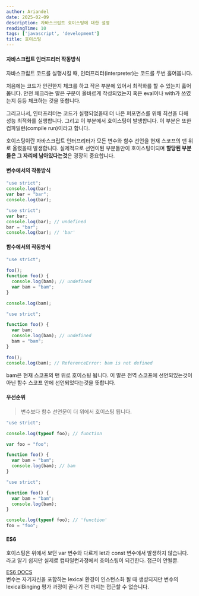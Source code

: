 ```yaml
---
author: Ariandel
date: 2025-02-09
description: 자바스크립트 호이스팅에 대한 설명
readingTime: 10
tags: ['javascript', 'development']
title: 호이스팅
---
```


#### 자바스크립트 인터프리터 작동방식

자바스크립트 코드를 실행시킬 때, 인터프리터(interpreter)는 코드를 두번 훓어봅니다.

처음에는 코드가 안전한지 체크를 하고 작은 부분에 있어서 최적화를 할 수 있는지 훓어봅니다. 안전 체크라는 말은 구문이 올바르게 작성되었는지 혹은 eval이나 with가 쓰였는지 등등 체크하는 것을 뜻합니다.

그리고나서, 인터프리터는 코드가 실행되었을때 더 나은 퍼포먼스를 위해 최선을 다해 성능 최적화를 실행합니다. 그리고 이 부분에서 호이스팅이 발생합니다. 이 부분은 또한 컴파일런(compile run)이라고 합니다.

호이스팅이란 자바스크립트 인터프리터가 모든 변수와 함수 선언을 현재 스코프의 맨 위로 올렸을때 발생합니다. 실제적으로 선언이된 부분들만이 호이스팅이되며 **할당된 부분들은 그 자리에 남아있다는것**은 굉장히 중요합니다.

#### 변수에서의 작동방식

```javascript
"use strict";
console.log(bar);
var bar = "bar";
console.log(bar);
```

```javascript
"use strict";
var bar;
console.log(bar); // undefined
bar = "bar";
console.log(bar); // 'bar'
```

#### 함수에서의 작동방식

```javascript
"use strict";

foo();
function foo() {
  console.log(bam); // undefined
  var bam = "bam";
}

console.log(bam);
```

```javascript
"use strict";

function foo() {
  var bam;
  console.log(bam); // undefined
  bam = "bam";
}

foo();
console.log(bam); // ReferenceError: bam is not defined
```

bam은 현재 스코프의 맨 위로 호이스팅 됩니다. 이 말은 전역 스코프에 선언되있는것이 아닌 함수 스코프 안에 선언되었다는것을 뜻합니다.

#### 우선순위 

> 변수보다 함수 선언문이 더 위에서 호이스팅 됩니다.

```javascript
"use strict";

console.log(typeof foo); // function

var foo = "foo";

function foo() {
  var bam = "bam";
  console.log(bam); // bam
}
```

```javascript
"use strict";

function foo() {
  var bam = "bam";
  console.log(bam);
}

console.log(typeof foo); // 'function'
foo = "foo";
```

#### ES6

호이스팅은 위에서 보던 var 변수와 다르게 let과 const 변수에서 발생하지 않습니다.   
라고 알기 쉽지만 실제로 컴파일런과정에서 호이스팅이 되긴한다. 접근이 안될뿐.

[ES6 DOCS](https://tc39.es/ecma262/#sec-let-and-const-declarations)   
변수는 자기자신을 포함하는 lexical 환경이 인스턴스화 될 때 생성되지만 변수의 lexicalBinging 평가 과정이 끝나기 전 까지는 접근할 수 없습니다.